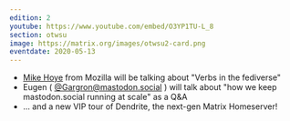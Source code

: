 ```yaml
---
edition: 2
youtube: https://www.youtube.com/embed/O3YP1TU-L_8
section: otwsu
image: https://matrix.org/images/otwsu2-card.png
eventdate: 2020-05-13
---
```


* [Mike Hoye](http://exple.tive.org/blarg/) from Mozilla will be talking about "Verbs in the fediverse"
* Eugen ( [@Gargron@mastodon.social](https://mastodon.social/@Gargron) ) will talk about "how we keep mastodon.social running at scale" as a Q&A
* ... and a new VIP tour of Dendrite, the next-gen Matrix Homeserver!
